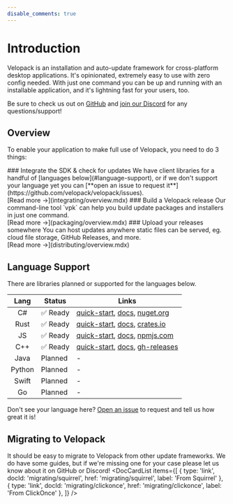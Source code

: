 ```yaml
---
disable_comments: true
---
```


# Introduction
Velopack is an installation and auto-update framework for cross-platform desktop applications. It's opinionated, extremely easy to use with zero config needed. With just one command you can be up and running with an installable application, and it's lightning fast for your users, too.

Be sure to check us out on [GitHub](https://github.com/velopack/velopack) and [join our Discord](https://discord.gg/CjrCrNzd3F) for any questions/support!

## Overview
To enable your application to make full use of Velopack, you need to do 3 things:

<FancyStep step={1}>
### Integrate the SDK & check for updates
We have client libraries for a handful of [languages below](#language-support), or if we don't support your language yet you can [**open an issue to request it**](https://github.com/velopack/velopack/issues). <br/>
[Read more →](integrating/overview.mdx)
</FancyStep>

<FancyStep step={2}>
### Build a Velopack release
Our command-line tool `vpk` can help you build update packages and installers in just one command. <br/>
[Read more →](packaging/overview.mdx)
</FancyStep>

<FancyStep step={3} noline>
### Upload your releases somewhere
You can host updates anywhere static files can be served, eg. cloud file storage, GitHub Releases, and more. <br/>
[Read more →](distributing/overview.mdx)
</FancyStep>

## Language Support
There are libraries planned or supported for the languages below.

| Lang | Status | Links |
|:-:|---|---|
| C# | ✅ Ready | [quick-start](./getting-started/csharp.mdx), [docs](./reference/cs/Velopack/), [nuget.org](https://nuget.org/packages/velopack) |
| Rust | ✅ Ready | [quick-start](./getting-started/rust.mdx), [docs](https://docs.rs/velopack), [crates.io](https://crates.io/crates/velopack) |
| JS | ✅ Ready | [quick-start](./getting-started/javascript.mdx), [docs](./reference/js), [npmjs.com](https://www.npmjs.com/package/velopack) |
| C++ | ✅ Ready | [quick-start](./getting-started/cpp.mdx), [docs](./reference/cpp), [gh-releases](https://github.com/velopack/velopack/releases) |
| Java | Planned | - | - |
| Python | Planned | - | - |
| Swift | Planned | - | - | 
| Go | Planned | - | - |

Don't see your language here? [Open an issue](https://github.com/velopack/velopack/issues/new) to request and tell us how great it is!

## Migrating to Velopack
It should be easy to migrate to Velopack from other update frameworks. We do have some guides, but if we're missing one for your case please let us know about it on GitHub or Discord!
<DocCardList items={[
    { type: 'link', docId: 'migrating/squirrel', href: 'migrating/squirrel', label: 'From Squirrel' },
    { type: 'link', docId: 'migrating/clickonce', href: 'migrating/clickonce', label: 'From ClickOnce' },
]} />